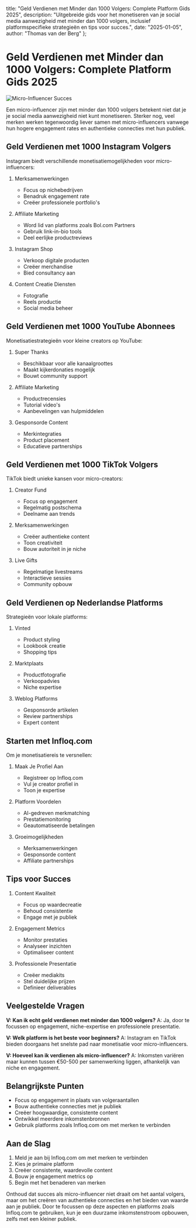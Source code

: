   title: "Geld Verdienen met Minder dan 1000 Volgers: Complete Platform Gids 2025",
  description: "Uitgebreide gids voor het monetiseren van je social media aanwezigheid met minder dan 1000 volgers, inclusief platformspecifieke strategieën en tips voor succes.",
  date: "2025-01-05",
  author: "Thomas van der Berg"
};

# Geld Verdienen met Minder dan 1000 Volgers: Complete Platform Gids 2025

![Micro-Influencer Succes](/images/blog-posts/micro-influencer-guide-2025.jpeg)

Een micro-influencer zijn met minder dan 1000 volgers betekent niet dat je je social media aanwezigheid niet kunt monetiseren. Sterker nog, veel merken werken tegenwoordig liever samen met micro-influencers vanwege hun hogere engagement rates en authentieke connecties met hun publiek.

## Geld Verdienen met 1000 Instagram Volgers

Instagram biedt verschillende monetisatiemogelijkheden voor micro-influencers:

1. Merksamenwerkingen
   - Focus op nichebedrijven
   - Benadruk engagement rate
   - Creëer professionele portfolio's

2. Affiliate Marketing
   - Word lid van platforms zoals Bol.com Partners
   - Gebruik link-in-bio tools
   - Deel eerlijke productreviews

3. Instagram Shop
   - Verkoop digitale producten
   - Creëer merchandise
   - Bied consultancy aan

4. Content Creatie Diensten
   - Fotografie
   - Reels productie
   - Social media beheer

## Geld Verdienen met 1000 YouTube Abonnees

Monetisatiestrategieën voor kleine creators op YouTube:

1. Super Thanks
   - Beschikbaar voor alle kanaalgroottes
   - Maakt kijkerdonaties mogelijk
   - Bouwt community support

2. Affiliate Marketing
   - Productrecensies
   - Tutorial video's
   - Aanbevelingen van hulpmiddelen

3. Gesponsorde Content
   - Merkintegraties
   - Product placement
   - Educatieve partnerships

## Geld Verdienen met 1000 TikTok Volgers

TikTok biedt unieke kansen voor micro-creators:

1. Creator Fund
   - Focus op engagement
   - Regelmatig postschema
   - Deelname aan trends

2. Merksamenwerkingen
   - Creëer authentieke content
   - Toon creativiteit
   - Bouw autoriteit in je niche

3. Live Gifts
   - Regelmatige livestreams
   - Interactieve sessies
   - Community opbouw

## Geld Verdienen op Nederlandse Platforms

Strategieën voor lokale platforms:

1. Vinted
   - Product styling
   - Lookbook creatie
   - Shopping tips

2. Marktplaats
   - Productfotografie
   - Verkoopadvies
   - Niche expertise

3. Weblog Platforms
   - Gesponsorde artikelen
   - Review partnerships
   - Expert content

## Starten met Infloq.com

Om je monetisatiereis te versnellen:

1. Maak Je Profiel Aan
   - Registreer op Infloq.com
   - Vul je creator profiel in
   - Toon je expertise

2. Platform Voordelen
   - AI-gedreven merkmatching
   - Prestatiemonitoring
   - Geautomatiseerde betalingen

3. Groeimogelijkheden
   - Merksamenwerkingen
   - Gesponsorde content
   - Affiliate partnerships

## Tips voor Succes

1. Content Kwaliteit
   - Focus op waardecreatie
   - Behoud consistentie
   - Engage met je publiek

2. Engagement Metrics
   - Monitor prestaties
   - Analyseer inzichten
   - Optimaliseer content

3. Professionele Presentatie
   - Creëer mediakits
   - Stel duidelijke prijzen
   - Definieer deliverables

## Veelgestelde Vragen

**V: Kan ik echt geld verdienen met minder dan 1000 volgers?**
A: Ja, door te focussen op engagement, niche-expertise en professionele presentatie.

**V: Welk platform is het beste voor beginners?**
A: Instagram en TikTok bieden doorgaans het snelste pad naar monetisatie voor micro-influencers.

**V: Hoeveel kan ik verdienen als micro-influencer?**
A: Inkomsten variëren maar kunnen tussen €50-500 per samenwerking liggen, afhankelijk van niche en engagement.

## Belangrijkste Punten

- Focus op engagement in plaats van volgeraantallen
- Bouw authentieke connecties met je publiek
- Creëer hoogwaardige, consistente content
- Ontwikkel meerdere inkomstenbronnen
- Gebruik platforms zoals Infloq.com om met merken te verbinden

## Aan de Slag

1. Meld je aan bij Infloq.com om met merken te verbinden
2. Kies je primaire platform
3. Creëer consistente, waardevolle content
4. Bouw je engagement metrics op
5. Begin met het benaderen van merken

Onthoud dat succes als micro-influencer niet draait om het aantal volgers, maar om het creëren van authentieke connecties en het bieden van waarde aan je publiek. Door te focussen op deze aspecten en platforms zoals Infloq.com te gebruiken, kun je een duurzame inkomstenstroom opbouwen, zelfs met een kleiner publiek.